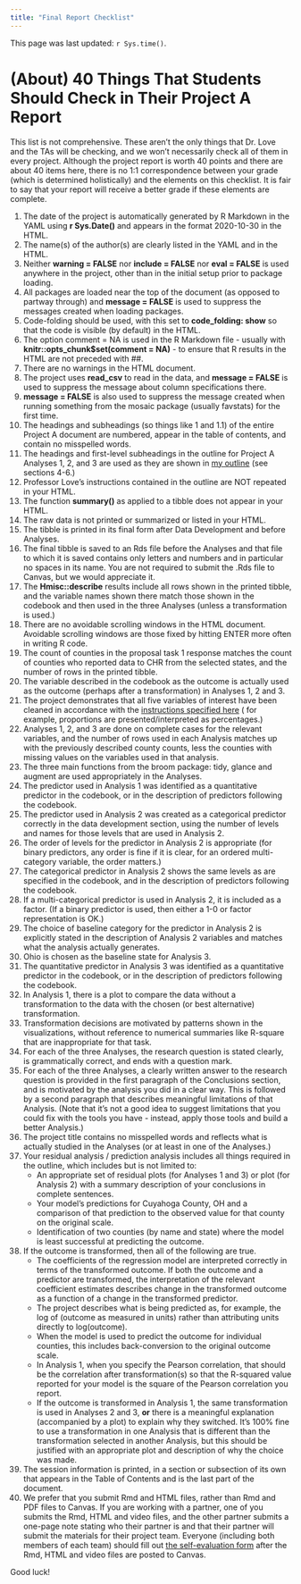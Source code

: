 ```yaml
---
title: "Final Report Checklist"
---
```


This page was last updated: `r Sys.time()`.

# (About) 40 Things That Students Should Check in Their Project A Report

This list is not comprehensive. These aren't the only things that Dr. Love and the TAs will be checking, and we won't necessarily check all of them in every project. Although the project report is worth 40 points and there are about 40 items here, there is no 1:1 correspondence between your grade (which is determined holistically) and the elements on this checklist. It is fair to say that your report will receive a better grade if these elements are complete.


1. The date of the project is automatically generated by R Markdown in the YAML using **r Sys.Date()** and appears in the format 2020-10-30 in the HTML.
2. The name(s) of the author(s) are clearly listed in the YAML and in the HTML.
3. Neither **warning = FALSE** nor **include = FALSE** nor **eval = FALSE** is used anywhere in the project, other than in the initial setup prior to package loading. 
4. All packages are loaded near the top of the document (as opposed to partway through) and **message = FALSE** is used to suppress the messages created when loading packages.
5. Code-folding should be used, with this set to **code_folding: show** so that the code is visible (by default) in the HTML.
6. The option comment = NA is used in the R Markdown file - usually with **knitr::opts_chunk$set(comment = NA)** - to ensure that R results in the HTML are not preceded with ##.
7. There are no warnings in the HTML document.
8. The project uses **read_csv** to read in the data, and **message = FALSE** is used to suppress the message about column specifications there.
9. **message = FALSE** is also used to suppress the message created when running something from the mosaic package (usually favstats) for the first time.
10. The headings and subheadings (so things like 1 and 1.1) of the entire Project A document are numbered, appear in the table of contents, and contain no misspelled words.
11. The headings and first-level subheadings in the outline for Project A Analyses 1, 2, and 3 are used as they are shown in [my outline](examples.html) (see sections 4-6.)
12. Professor Love's instructions contained in the outline are NOT repeated in your HTML.
13. The function **summary()** as applied to a tibble does not appear in your HTML.
14. The raw data is not printed or summarized or listed in your HTML.
15. The tibble is printed in its final form after Data Development and before Analyses.
16. The final tibble is saved to an Rds file before the Analyses and that file to which it is saved contains only letters and numbers and in particular no spaces in its name. You are not required to submit the .Rds file to Canvas, but we would appreciate it.
17. The **Hmisc::describe** results include all rows shown in the printed tibble, and the variable names shown there match those shown in the codebook and then used in the three Analyses (unless a transformation is used.)
18. There are no avoidable scrolling windows in the HTML document. Avoidable scrolling windows are those fixed by hitting ENTER more often in writing R code.
19. The count of counties in the proposal task 1 response matches the count of counties who reported data to CHR from the selected states, and the number of rows in the printed tibble.
20. The variable described in the codebook as the outcome is actually used as the outcome (perhaps after a transformation) in Analyses 1, 2 and 3.
21. The project demonstrates that all five variables of interest have been cleaned in accordance with the [instructions specified here](prop_summary.html) ( for example, proportions are presented/interpreted as percentages.)
22. Analyses 1, 2, and 3 are done on complete cases for the relevant variables, and the number of rows used in each Analysis matches up with the previously described county counts, less the counties with missing values on the variables used in that analysis.
23. The three main functions from the broom package: tidy, glance and augment are used appropriately in the Analyses.
24. The predictor used in Analysis 1 was identified as a quantitative predictor in the codebook, or in the description of predictors following the codebook.
25. The predictor used in Analysis 2 was created as a categorical predictor correctly in the data development section, using the number of levels and names for those levels that are used in Analysis 2.
26. The order of levels for the predictor in Analysis 2 is appropriate (for binary predictors, any order is fine if it is clear, for an ordered multi-category variable, the order matters.)
27. The categorical predictor in Analysis 2 shows the same levels as are specified in the codebook, and in the description of predictors following the codebook.
28. If a multi-categorical predictor is used in Analysis 2, it is included as a factor. (If a binary predictor is used, then either a 1-0 or factor representation is OK.)
29. The choice of baseline category for the predictor in Analysis 2 is explicitly stated in the description of Analysis 2 variables and matches what the analysis actually generates.
30. Ohio is chosen as the baseline state for Analysis 3.
31. The quantitative predictor in Analysis 3 was identified as a quantitative predictor in the codebook, or in the description of predictors following the codebook.
32. In Analysis 1, there is a plot to compare the data without a transformation to the data with the chosen (or best alternative) transformation.
33. Transformation decisions are motivated by patterns shown in the visualizations, without reference to numerical summaries like R-square that are inappropriate for that task. 
34. For each of the three Analyses, the research question is stated clearly, is grammatically correct, and ends with a question mark.
35. For each of the three Analyses, a clearly written answer to the research question is provided in the first paragraph of the Conclusions section, and is motivated by the analysis you did in a clear way. This is followed by a second paragraph that describes meaningful limitations of that Analysis. (Note that it's not a good idea to suggest limitations that you could fix with the tools you have - instead, apply those tools and build a better Analysis.)
36. The project title contains no misspelled words and reflects what is actually studied in the Analyses (or at least in one of the Analyses.)
37. Your residual analysis / prediction analysis includes all things required in the outline, which includes but is not limited to:
    - An appropriate set of residual plots (for Analyses 1 and 3) or plot (for Analysis 2) with a summary description of your conclusions in complete sentences.
    - Your model's predictions for Cuyahoga County, OH and a comparison of that prediction to the observed value for that county on the original scale.
    - Identification of two counties (by name and state) where the model is least successful at predicting the outcome.
38. If the outcome is transformed, then all of the following are true.
    - The coefficients of the regression model are interpreted correctly in terms of the transformed outcome. If both the outcome and a predictor are transformed, the interpretation of the relevant coefficient estimates describes change in the transformed outcome as a function of a change in the transformed predictor.
    - The project describes what is being predicted as, for example, the log of (outcome as measured in units) rather than attributing units directly to log(outcome).
    - When the model is used to predict the outcome for individual counties, this includes back-conversion to the original outcome scale.
    - In Analysis 1, when you specify the Pearson correlation, that should be the correlation after transformation(s) so that the R-squared value reported for your model is the square of the Pearson correlation you report.
    - If the outcome is transformed in Analysis 1, the same transformation is used in Analyses 2 and 3, **or** there is a meaningful explanation (accompanied by a plot) to explain why they switched.  It's 100% fine to use a transformation in one Analysis that is different than the transformation selected in another Analysis, but this should be justified with an appropriate plot and description of why the choice was made.
39. The session information is printed, in a section or subsection of its own that appears in the Table of Contents and is the last part of the document.
40. We prefer that you submit Rmd and HTML files, rather than Rmd and PDF files to Canvas. If you are working with a partner, one of you submits the Rmd, HTML and video files, and the other partner submits a one-page note stating who their partner is and that their partner will submit the materials for their project team. Everyone (including both members of each team) should fill out [the self-evaluation form](http://bit.ly/431-2020-projectA-self-evaluation) after the Rmd, HTML and video files are posted to Canvas.

Good luck!